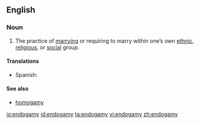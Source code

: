 ==English==

===Noun===
{{en-noun|-}}

# The practice of [[marry]]ing or requiring to marry within one’s own [[ethnic]], [[religious]], or [[social]] group.

====Translations====
{{trans-top|the practice of marrying within one's own social group}}
*Spanish: {{t+|es|endogamia|f}}
{{trans-mid}}
{{trans-bottom}}

====See also====
*[[homogamy]]

[[io:endogamy]]
[[id:endogamy]]
[[ta:endogamy]]
[[vi:endogamy]]
[[zh:endogamy]]